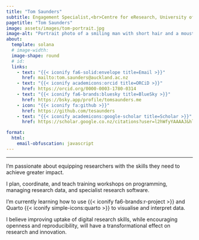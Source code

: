 ```yaml
---
title: "Tom Saunders"
subtitle: Engagement Specialist,<br>Centre for eResearch, University of Auckland
pagetitle: "Tom Saunders"
image: assets/images/tom-portrait.jpg
image-alt: "Portrait photo of a smiling man with short hair and a moustache."
about:
  template: solana
  # image-width:
  image-shape: round
  # id:
  links:
    - text: "{{< iconify fa6-solid:envelope title=Email >}}"
      href: mailto:tom.saunders@auckland.ac.nz
    - text: "{{< iconify academicons:orcid title=ORCiD >}}"
      href: https://orcid.org/0000-0003-1780-0314
    - text: "{{< iconify fa6-brands:bluesky title=BlueSky >}}"
      href: https://bsky.app/profile/tomsaunders.me
    - icon: "{{< iconify fa:github >}}"
      href: https://github.com/tesaunders
    - text: "{{< iconify academicons:google-scholar title=Scholar >}}"
      href: https://scholar.google.co.nz/citations?user=l2hWfyYAAAAJ&hl=en

format:
  html:
    email-obfuscation: javascript
---
```

___

I'm passionate about equipping researchers with the skills they need to achieve greater impact.

I plan, coordinate, and teach training workshops on programming, managing research data, and specialist research software. 

I'm currently learning how to use {{< iconify fa6-brands:r-project >}} and Quarto {{< iconify simple-icons:quarto >}} to visualise and interpret data.

I believe improving uptake of digital research skills, while encouraging openness and reproducibility, will have a transformational effect on research and innovation.